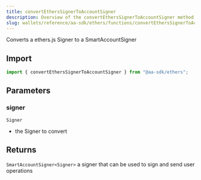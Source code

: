 ```yaml
---
title: convertEthersSignerToAccountSigner
description: Overview of the convertEthersSignerToAccountSigner method
slug: wallets/reference/aa-sdk/ethers/functions/convertEthersSignerToAccountSigner
---
```




Converts a ethers.js Signer to a SmartAccountSigner

## Import

```ts
import { convertEthersSignerToAccountSigner } from "@aa-sdk/ethers";
```

## Parameters

### signer

`Signer`

- the Signer to convert

## Returns

`SmartAccountSigner<Signer>`
a signer that can be used to sign and send user operations
